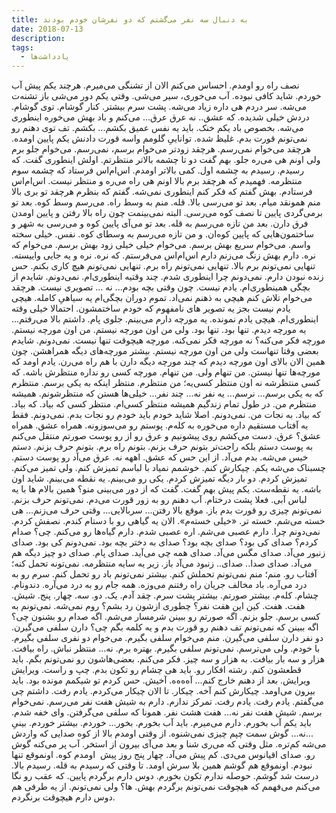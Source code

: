 ```yaml
---
title: به دنبال سه نفر می‌گشتم که دو نفرشان خودم بودند
date: 2018-07-13
description: 
tags:
  - یادداشت‌ها
---
```


نصف راه رو اومدم. احساس می‌کنم الان از تشنگی می‌میرم. هرچند یکم پیش آب خوردم. شاید کافی نبوده. آب می‌خوری، سیر می‌شی. وقتی یکم دور می‌شی باز تشنه‌ت می‌شه. سر دردم هی داره زیاد می‌شه. پشت سرم بیشتر. کنار گوشام. توی گوشام. دردش خیلی شدیده. که عشق.. نه عرق عرق... می‌کنم و باد بهش می‌خوره اینطوری می‌شه. بخصوص باد یکم خنک. باید یه نفس عمیق بکشم... بکشم. تف توی دهنم رو نمی‌تونم قورت بدم. غلیظ شده. تواناییِ گلومم واسه قورت دادنش یکم پایین اومده. هرچقد می‌خوام نمی‌رسم. هرچقد زود‌تر می‌خوام برسم، نمی‌رسم. می‌خوام جلو برم ولی اونم هی می‌ره جلو. بهم گفت دو تا چشمه بالاتر منتظرتم. اولش اینطوری گفت. که رسیدم. رسیدم به چشمه اول. کمی بالا‌تر اومدم. اس‌ام‌اس فرستاد که چشمه سوم منتظرمه. فهمیدم که هرچقد برم بالا اونم هی راه می‌ره و منتظر نیست. اس‌ام‌اس فرستادم. بهش گفتم که فکر کنم اینطوری نمی‌شه. گفتم که بنظرم هرچقد تو بری بالا منم همونقد میام. بعد تو می‌رسی بالا. قله. منم به وسط راه. می‌رسم وسط کوه. بعد تو برمی‌گردی پایین تا نصف کوه می‌رسی. البته نمی‌بینمت چون راه بالا رفتن و پایین اومدن فرق دارن. بعد من تازه می‌رسم به قله. بعد تو می‌آی پایین کوه و می‌رسی به شهر و ساختمون‌هایی که پایین کوه‌ان. و من تازه می‌رسم به وسطای کوه. نفس. خیلی سخته واسم. می‌خوام سریع بهش برسم. می‌خوام خیلی خیلی زود بهش برسم. می‌خوام که نره. دارم بهش زنگ می‌زنم دارم ‌اس‌ام‌اس می‌فرستم. که نره. نره و یه جایی واییسته. تنهایی نمی‌تونم برم بالا. تنهایی نمی‌تونم راه برم. تنهایی نمی‌تونم هیچ کاری بکنم. حس زنده نبودن دارم. نمی‌دونم چرا اینطوری شدم. چند وقتیه اینطوری‌ام. نمی‌دونم. شایدم از بچگی همینطوری‌ام. یادم نیست. چون وقتی بچه بودم... نه ... تصویری نیست. هرچقد می‌خوام تلاش کنم هیچی به ذهنم نمی‌اد. تموم دوران بچگی‌ام یه سیاهیِ کامله. هیچی یادم نیست بجز یه تصویر های نامفهوم که خودم ساختمشون. احتمالا خیلی وقته اینطوری‌ام. هیچی یادم نمونده. یه مورچه دارم می‌بینم. جلوی پام. داشتم بالا می‌رفتم... یه مورچه دیدم. تنها بود. تنها بود. ولی من اون مورچه نیستم. من اون مورچه نیستم. مورچه فکر می‌کنه؟ نه مورچه فکر نمی‌کنه. مورچه هیچوقت تنها نیست. نمی‌دونم. شایدم بعضی وقتا تنهاست ولی من اون مورچه نیستم. بیشتر مورچه‌های دیگه همراهشن. چون همین الان بالای اون مورچه دیدم که چند مورچه دیگه دارن با هم راه می‌رن. یادم اومد که مورچه‌ها تنها نیستن. من تنهام ولی. من تنهام. مورچه کسی رو نداره منتظرش باشه. که کسی منتظرشه نه اون منتظر کسی‌یه؛ من منتظرم. منتظر اینکه به یکی برسم. منتظرم که به یکی برسم... نرسم... یه نفر نه... چند نفر... خیلی‌ها هستن که منتظرشونم. همیشه منتظرم من. در طول تمام زندگیم همیشه منتظر کسی‌ام. منتظر کسی که بیاد. که بیاد. که بیاد. به نجات من. نمی‌دونم. اصلا شاید خودم باید خودم رو نجات بدم. نمی‌دونم. فقط یه آفتاب مستقیم داره می‌خوره به کله‌م. پوستم رو می‌سوزونه. همراه عشق. همراه عشق؟ عرق. دست می‌کشم روی پیشونیم و عرق رو از رو پوست صورتم منتقل می‌کنم به پوست دستم بلکه راحت‌تر بتونم حرف بزنم. بتونم راه برم. بتونم حرف بزنم. دستم خیس می‌شه. بدم می‌آد. از این حس که عشق. اههه نه. عرق می‌آد رو پوست دستم. چسبناک می‌شه یکم. چیکارش کنم. خوشمم نمیاد با لباسم تمیزش کنم. ولی تمیز می‌کنم. تمیزش کردم. دو بار دیگه تمیزش کردم. یکی رو می‌بینم. یه نقطه می‌بینم. شاید اون باشه. یه نقطه‌ست. یکم پیش بهم گفت. گفت که از دور می‌بینی منو؟ همین بالام ها با یه لباس آبی. فعلا پشت درختام. آب دهنم رو به زور قورت می‌دم. نمی‌تونم حرف بزنم. نمی‌تونم چیزی رو قورت بدم باز. موقع بالا رفتن... سربالایی... وقتی حرف می‌زنم... هی خسته می‌شم. خسته تر. «خیلی خسته‌م». الان یه گیاهی رو با دستام کندم. نصفش کردم. نمی‌دونم چرا. دارم عصبی می‌شم. اره عصبی شدم. دارم گیاه‌ها رو می‌کنم. چی؟ صدام کردم؟ صدای کی بود؟ صدای بچه بود؟ صدای به دختر بچه بود. نمی‌دونم کی بود. صدای زنبور می‌آد. صدای مگس می‌آد. صدای همه چی می‌آید. صدای پام. صدای دو چیز دیگه هم می‌آد. صدای صدا.. صدای.. زنبود می‌آد باز. زیر یه سایه منتظرمه. نمی‌تونه تحمل کنه؛ آفتاب رو. منم؛ منم نمی‌تونم تحملش کنم. بیشتر نمی‌تونم باد رو تحمل کنم. سرم رو به درد می‌آره. باد مخالف جریان راه رفتنم می‌وزه. همه جام رو به درد می‌آره. دندونام. چشام. کله‌م. بیشتر صورتم. بیشتر پشت سرم. چقد آدم. یک. دو. سه. چهار. پنج. شیش. هفت. هفت. کین این هفت نفر؟ چطوری ازشون رد بشم؟ روم نمی‌شه. نمی‌تونم به کسی برسم. جلو بزنم. اگه صورتم رو ببینن شرمسار می‌شم. اگه صدام رو بشنون چی؟ اگه ببینن که نمی‌تونم تف دهنم رو قورت بدم و یه کلمه بگم چی؟ دارن سلفی می‌گیرن. دو نفر دارن سلفی می‌گیرن. منم می‌خوام سلفی بگیرم. می‌خوام دو نفری سلفی بگیرم. با خودم. ولی می‌ترسم. نمی‌تونم سلفی بگیرم. بهتره برم. نه... منتظر نباش. راه بیافت. هزار و سه بار بیافت. به هزار و سه چیز. فکر می‌کنم. بعضی‌هاشون رو نمی‌تونم بگم. باید قطعشون کنم. رشته افکار رو. باید هی چشام رو تکون بدم. چپ و راست. ویرایش ویرایش. بعد از دهنم خارج کنم... آه‌ه‌ه‌ه. آخیش. حس کردم تو شیکمم مونده بود. باید بیرون می‌اومد. چیکارش کنم آخه. چیکار. تا الان چیکار می‌کردم. یادم رفت. داشتم چی می‌گفتم. یادم رفت. یادم رفت. تمرکز ندارم. دارم به شیش هفت نفر می‌رسم. نمی‌خوام برسم. شیش هفت نفر نه... هفت هشت نفر. همونا که سلفی می‌گرفتن. وای خفه شدم. باید یکم آب بخورم. دارم می‌میرم. باید آب بخورم. بخور... خوردم. بیشتر خوردم. بینیِ ...نه... گوش سمت چپم چیزی نمی‌شنوه. از وقتی اومدم بالا از کوه صدایی که واردش می‌شه کم‌تره. مثل وقتی که می‌ری شنا و بعد می‌آی بیرون از استخر. آب پر می‌کنه گوش رو. صدای اقیانوس می‌دی. کم پیش می‌آد. چهار پنج روز پیش  اومدم کوه. اونموقع تنها نبودم. اونموقع هم گوشم همین بلا سرش اومد. تا وقتی که رسیدم به قله. رسیدم بالا. درست شد گوشم. حوصله ندارم تکون بخورم. دوس دارم برگردم پایین. که عقب رو نگا می‌کنم می‌فهمم که هیچوقت نمی‌تونم برگردم بهش. ها؟ ولی نمی‌تونم. از یه طرفی هم دوس دارم هیچوقت برنگردم.